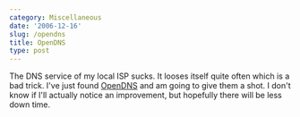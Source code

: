 ```yaml
---
category: Miscellaneous
date: '2006-12-16'
slug: /opendns
title: OpenDNS
type: post
---
```



The DNS service of my local ISP sucks. It looses itself quite often
which is a bad trick. I've just found
[OpenDNS](http://www.opendns.com/) and am going to give them a
shot. I don't know if I'll actually notice an improvement, but
hopefully there will be less down time.